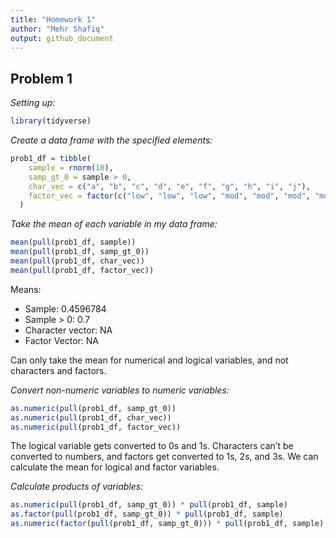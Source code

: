 ```yaml
---
title: "Homework 1"
author: "Mehr Shafiq"
output: github_document
---
```


## Problem 1

*Setting up:*

```r
library(tidyverse)
```

*Create a data frame with the specified elements:*

```r
prob1_df = tibble(
    sample = rnorm(10),
    samp_gt_0 = sample > 0,
    char_vec = c("a", "b", "c", "d", "e", "f", "g", "h", "i", "j"),
    factor_vec = factor(c("low", "low", "low", "mod", "mod", "mod", "mod", "high", "high", "high"))
  ) 
```

*Take the mean of each variable in my data frame:*

```r
mean(pull(prob1_df, sample))
mean(pull(prob1_df, samp_gt_0))
mean(pull(prob1_df, char_vec))
mean(pull(prob1_df, factor_vec))
```
Means:

*   Sample: 0.4596784
*   Sample > 0: 0.7
*   Character vector: NA
*   Factor Vector: NA

Can only take the mean for numerical and logical variables, and not characters and factors. 

*Convert non-numeric variables to numeric variables:*

```r
as.numeric(pull(prob1_df, samp_gt_0))
as.numeric(pull(prob1_df, char_vec))
as.numeric(pull(prob1_df, factor_vec))
```
The logical variable gets converted to 0s and 1s. Characters can't be converted to numbers, and factors get converted to 1s, 2s, and 3s. We can calculate the mean for logical and factor variables. 

*Calculate products of variables:*

```r
as.numeric(pull(prob1_df, samp_gt_0)) * pull(prob1_df, sample)
as.factor(pull(prob1_df, samp_gt_0)) * pull(prob1_df, sample)
as.numeric(factor(pull(prob1_df, samp_gt_0))) * pull(prob1_df, sample)
```

